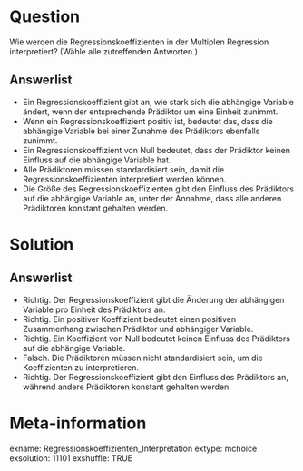 Question
========
Wie werden die Regressionskoeffizienten in der Multiplen Regression interpretiert? (Wähle alle zutreffenden Antworten.)

Answerlist
----------
* Ein Regressionskoeffizient gibt an, wie stark sich die abhängige Variable ändert, wenn der entsprechende Prädiktor um eine Einheit zunimmt.
* Wenn ein Regressionskoeffizient positiv ist, bedeutet das, dass die abhängige Variable bei einer Zunahme des Prädiktors ebenfalls zunimmt.
* Ein Regressionskoeffizient von Null bedeutet, dass der Prädiktor keinen Einfluss auf die abhängige Variable hat.
* Alle Prädiktoren müssen standardisiert sein, damit die Regressionskoeffizienten interpretiert werden können.
* Die Größe des Regressionskoeffizienten gibt den Einfluss des Prädiktors auf die abhängige Variable an, unter der Annahme, dass alle anderen Prädiktoren konstant gehalten werden.

Solution
========
Answerlist
----------
* Richtig. Der Regressionskoeffizient gibt die Änderung der abhängigen Variable pro Einheit des Prädiktors an.
* Richtig. Ein positiver Koeffizient bedeutet einen positiven Zusammenhang zwischen Prädiktor und abhängiger Variable.
* Richtig. Ein Koeffizient von Null bedeutet keinen Einfluss des Prädiktors auf die abhängige Variable.
* Falsch. Die Prädiktoren müssen nicht standardisiert sein, um die Koeffizienten zu interpretieren.
* Richtig. Der Regressionskoeffizient gibt den Einfluss des Prädiktors an, während andere Prädiktoren konstant gehalten werden.

Meta-information
================
exname: Regressionskoeffizienten_Interpretation
extype: mchoice 
exsolution: 11101
exshuffle: TRUE
